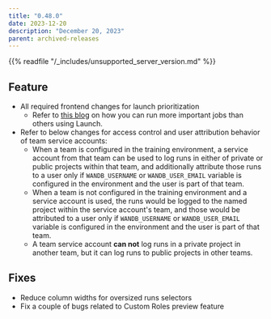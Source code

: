 ```yaml
---
title: "0.48.0"
date: 2023-12-20
description: "December 20, 2023"
parent: archived-releases
---
```


<Warning>
{{% readfile "/_includes/unsupported_server_version.md" %}}
</Warning>

## Feature

* All required frontend changes for launch prioritization
  * Refer to [this blog](https://wandb.ai/wandb_fc/launch-releases/reports/Introducing-Priority-Based-Job-Management-with-W-B-Launch--Vmlldzo2MzE2NjI2) on how you can run more important jobs than others using Launch. 
* Refer to below changes for access control and user attribution behavior of team service accounts:
  * When a team is configured in the training environment, a service account from that team can be used to log runs in either of private or public projects within that team, and additionally attribute those runs to a user only if `WANDB_USERNAME` or `WANDB_USER_EMAIL` variable is configured in the environment and the user is part of that team.
  * When a team is not configured in the training environment and a service account is used, the runs would be logged to the named project within the service account's team, and those would be attributed to a user only if `WANDB_USERNAME` or `WANDB_USER_EMAIL` variable is configured in the environment and the user is part of that team.
  * A team service account **can not** log runs in a private project in another team, but it can log runs to public projects in other teams.

## Fixes

 * Reduce column widths for oversized runs selectors
 * Fix a couple of bugs related to Custom Roles preview feature
